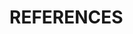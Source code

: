# REFERENCES {.unnumbered}

::: { .content-hidden }
\multicols{2}
\footnotesize
\pagenumbering{gobble}
:::

::: {#refs}
:::
